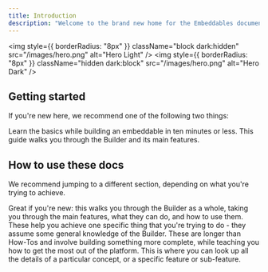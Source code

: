 ```yaml
---
title: Introduction
description: "Welcome to the brand new home for the Embeddables documentation"
---
```


<img
  style={{ borderRadius: "8px" }}
  className="block dark:hidden"
  src="/images/hero.png"
  alt="Hero Light"
/>
<img
  style={{ borderRadius: "8px" }}
  className="hidden dark:block"
  src="/images/hero.png"
  alt="Hero Dark"
/>

## Getting started

If you're new here, we recommend one of the following two things:

<CardGroup cols={2}>
  <Card
    title="10-min Quickstart Tutorial"
    icon="pen-to-square"
    href="/tutorials/quickstart"
  >
    Learn the basics while building an embeddable in ten minutes or less.
  </Card>
  <Card title="Guide to the Builder" icon="image" href="/guide">
    This guide walks you through the Builder and its main features.
  </Card>
</CardGroup>

## How to use these docs

We recommend jumping to a different section, depending on what you're trying to achieve.

<CardGroup cols={2}>
  <Card title="Guide to the Builder" icon="palette" href="/guide">
    Great if you're new: this walks you through the Builder as a whole, taking
    you through the main features, what they can do, and how to use them.
  </Card>
  <Card title="How-Tos" icon="code" href="/how-tos">
    These help you achieve one specific thing that you're trying to do - they
    assume some general knowledge of the Builder.
  </Card>
  <Card title="Tutorials" icon="screwdriver-wrench" href="/tutorials">
    These are longer than How-Tos and involve building something more complete,
    while teaching you how to get the most out of the platform.
  </Card>
  <Card title="Reference" icon="stars" href="/reference">
    This is where you can look up all the details of a particular concept, or a
    specific feature or sub-feature.
  </Card>
</CardGroup>
